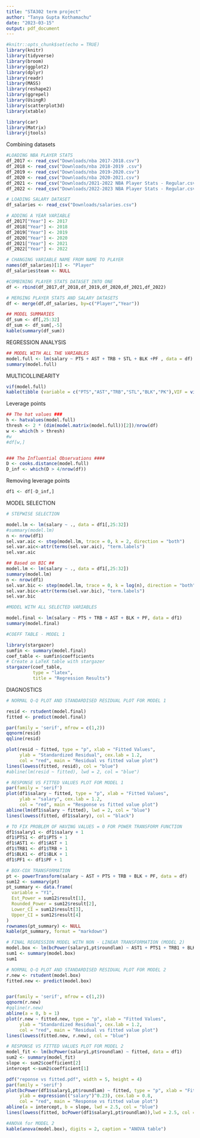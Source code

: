 ```yaml
---
title: "STA302 term project"
author: "Tanya Gupta Kothamachu"
date: "2023-03-15"
output: pdf_document
---
```


```r
#knitr::opts_chunk$set(echo = TRUE)
library(knitr)
library(tidyverse)
library(broom) 
library(ggplot2)
library(dplyr)
library(readr)
library(MASS)
library(reshape2)
library(ggrepel)
library(UsingR)
library(scatterplot3d)
library(xtable)
```

```r
library(car)
library(Matrix)
library(jtools)
```

 Combining datasets

```r
#LOADING NBA PLAYER STATS
df_2017 <- read_csv("Downloads/nba 2017-2018.csv")
df_2018 <- read_csv("Downloads/nba 2018-2019 .csv")
df_2019 <- read_csv("Downloads/nba 2019-2020.csv")
df_2020 <- read_csv("Downloads/nba 2020-2021.csv")
df_2021 <- read_csv("Downloads/2021-2022 NBA Player Stats - Regular.csv")
df_2022 <- read_csv("Downloads/2022-2023 NBA Player Stats - Regular.csv")

# LOADING SALARY DATASET
df_salaries <- read_csv("Downloads/salaries.csv")
```

```r
# ADDING A YEAR VARIABLE
df_2017["Year"] <- 2017
df_2018["Year"] <- 2018
df_2019["Year"] <- 2019
df_2020["Year"] <- 2020
df_2021["Year"] <- 2021
df_2022["Year"] <- 2022
```

```r
# CHANGING VARIABLE NAME FROM NAME TO PLAYER
names(df_salaries)[1] <- "Player"
df_salaries$team <- NULL
```

```r
#COMBINING PLAYER STATS DATASET INTO ONE 
df <- rbind(df_2017,df_2018,df_2019,df_2020,df_2021,df_2022)

# MERGING PLAYER STATS AND SALARY DATASETS
df <- merge(df,df_salaries, by=c("Player","Year"))
```

```r
## MODEL SUMMARIES
df_sum <- df[,25:32]
df_sum <- df_sum[,-5]
kable(summary(df_sum))
```


REGRESSION ANALYSIS

```r
## MODEL WITH ALL THE VARIABLES
model.full <- lm(salary ~ PTS + AST + TRB + STL + BLK +PF , data = df)
summary(model.full)
```

MULTICOLLINEARITY

```r
vif(model.full)
kable(tibble (variable = c("PTS","AST","TRB","STL","BLK","PK"),VIF = vif(model.full))) 
```

Leverage points

```r
## The hat values ###
h <- hatvalues(model.full)
thresh <- 2 * (dim(model.matrix(model.full))[2])/nrow(df)
w <- which(h > thresh)
#w
#df[w,]


### The Influential Observations ####
D <- cooks.distance(model.full)
D_inf <- which(D > 4/nrow(df))
```

Removing leverage points

```r
df1 <- df[-D_inf,]
```

MODEL SELECTION

```r
# STEPWISE SELECTION

model.lm <- lm(salary ~ ., data = df1[,25:32])
#summary(model.lm)  
n <- nrow(df1)
sel.var.aic <- step(model.lm, trace = 0, k = 2, direction = "both") 
sel.var.aic<-attr(terms(sel.var.aic), "term.labels")   
sel.var.aic

## Based on BIC ##
model.lm <- lm(salary ~ ., data = df1[,25:32])
summary(model.lm)  
n <- nrow(df1)
sel.var.bic <- step(model.lm, trace = 0, k = log(n), direction = "both") 
sel.var.bic<-attr(terms(sel.var.bic), "term.labels")   
sel.var.bic
```

```r
#MODEL WITH ALL SELECTED VARIABLES

model.final <- lm(salary ~ PTS + TRB + AST + BLK + PF, data = df1)
summary(model.final)
```

```r
#COEFF TABLE - MODEL 1

library(stargazer)
sumfin <- summary(model.final)
coef_table <- sumfin$coefficients
# Create a LaTeX table with stargazer
stargazer(coef_table, 
          type = "latex", 
          title = "Regression Results")


```

DIAGNOSTICS

```r
# NORMAL Q-Q PLOT AND STANDARDISED RESIDUAL PLOT FOR MODEL 1 

resid <- rstudent(model.final)
fitted <- predict(model.final)

par(family = 'serif', mfrow = c(1,2))
qqnorm(resid)
qqline(resid)

plot(resid ~ fitted, type = "p", xlab = "Fitted Values", 
     ylab = "Standardized Residual", cex.lab = 1.2,
     col = "red", main = "Residual vs fitted value plot") 
lines(lowess(fitted, resid), col = "blue")
#abline(lm(resid ~ fitted), lwd = 2, col = "blue")
```

```r
# RESPONSE VS FITTED VALUES PLOT FOR MODEL 1
par(family = 'serif')
plot(df1$salary ~ fitted, type = "p", xlab = "Fitted Values", 
     ylab = "salary", cex.lab = 1.2,
     col = "red", main = "Response vs fitted value plot")
abline(lm(df1$salary ~ fitted), lwd = 2, col = "blue")
lines(lowess(fitted, df1$salary), col = "black")

```

```r
# TO FIX PROBLEM OF HAVING VALUES = 0 FOR POWER TRANSFORM FUNCTION
df1$salary1 <- df1$salary + 1
df1$PTS1 <- df1$PTS + 1
df1$AST1 <- df1$AST + 1
df1$TRB1 <- df1$TRB + 1
df1$BLK1 <- df1$BLK + 1
df1$PF1 <- df1$PF + 1
```

```r
# BOX-COX TRANSFORMATION
pt <- powerTransform(salary ~ AST + PTS + TRB + BLK + PF, data = df)
sum12 <- summary(pt)
pt_summary <- data.frame(
  variable = "Y1",
  Est_Power = sum12$result[1],
  Rounded_Power = sum12$result[2],
  Lower_CI = sum12$result[3],
  Upper_CI = sum12$result[4]
)
rownames(pt_summary) <- NULL
kable(pt_summary, format = "markdown")

```


```r
# FINAL REGRESSION MODEL WITH NON - LINEAR TRANSFORMATION (MODEL 2)
model.box <- lm(bcPower(salary1,pt$roundlam) ~ AST1 + PTS1 + TRB1 + BLK1 + PF1, data = df1)
sum1 <- summary(model.box)
sum1

```

```r
# NORMAL Q-Q PLOT AND STANDARDISED RESIDUAL PLOT FOR MODEL 2 
r.new <- rstudent(model.box)
fitted.new <- predict(model.box)


par(family = 'serif', mfrow = c(1,2))
qqnorm(r.new)
#qqline(r.new)
abline(a = 0, b = 1)
plot(r.new ~ fitted.new, type = "p", xlab = "Fitted Values", 
     ylab = "Standardized Residual", cex.lab = 1.2,
     col = "red", main = "Residual vs fitted value plot")
lines(lowess(fitted.new, r.new), col = "blue")
```

```r

# RESPONSE VS FITTED VALUES PLOT FOR MODEL 2
model_fit <- lm(bcPower(salary1,pt$roundlam) ~ fitted, data = df1)
sum2 <- summary(model_fit)
slope <- sum2$coefficient[2]
intercept <-sum2$coefficient[1]

pdf("reponse vs fitted.pdf", width = 5, height = 4)
par(family = 'serif')
plot(bcPower(df1$salary1,pt$roundlam) ~ fitted, type = "p", xlab = "Fitted Values", 
     ylab = expression(("salary")^0.23), cex.lab = 0.8,
     col = "red", main = "Response vs fitted value plot")
abline(a = intercept, b = slope, lwd = 2.5, col = "blue")
lines(lowess(fitted, bcPower(df1$salary1,pt$roundlam)),lwd = 2.5, col = "black")

```

```r
#ANOVA for MODEL 2
kable(anova(model.box), digits = 2, caption = "ANOVA table")
```


